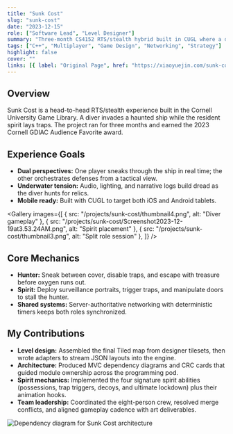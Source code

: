 ```yaml
---
title: "Sunk Cost"
slug: "sunk-cost"
date: "2023-12-15"
role: ["Software Lead", "Level Designer"]
summary: "Three-month CS4152 RTS/stealth hybrid built in CUGL where a diver and spirit duel inside a haunted ship—winner of the 2023 Cornell GDIAC Audience Favorite."
tags: ["C++", "Multiplayer", "Game Design", "Networking", "Strategy"]
highlight: false
cover: ""
links: [{ label: "Original Page", href: "https://xiaoyuejin.com/sunk-cost/" }]
---
```




## Overview

Sunk Cost is a head-to-head RTS/stealth experience built in the Cornell University Game Library. A diver invades a haunted ship while the resident spirit lays traps. The project ran for three months and earned the 2023 Cornell GDIAC Audience Favorite award.

## Experience Goals

- **Dual perspectives:** One player sneaks through the ship in real time; the other orchestrates defenses from a tactical view.
- **Underwater tension:** Audio, lighting, and narrative logs build dread as the diver hunts for relics.
- **Mobile ready:** Built with CUGL to target both iOS and Android tablets.

<Gallery
  images={[
    { src: "/projects/sunk-cost/thumbnail4.png", alt: "Diver gameplay" },
    { src: "/projects/sunk-cost/Screenshot2023-12-19at3.53.24AM.png", alt: "Spirit placement" },
    { src: "/projects/sunk-cost/thumbnail3.png", alt: "Split role session" },
  ]}
/>

## Core Mechanics

- **Hunter:** Sneak between cover, disable traps, and escape with treasure before oxygen runs out.
- **Spirit:** Deploy surveillance portraits, trigger traps, and manipulate doors to stall the hunter.
- **Shared systems:** Server-authoritative networking with deterministic timers keeps both roles synchronized.

## My Contributions

- **Level design:** Assembled the final Tiled map from designer tilesets, then wrote adapters to stream JSON layouts into the engine.
- **Architecture:** Produced MVC dependency diagrams and CRC cards that guided module ownership across the programming pod.
- **Spirit mechanics:** Implemented the four signature spirit abilities (possessions, trap triggers, decoys, and ultimate lockdown) plus their animation hooks.
- **Team leadership:** Coordinated the eight-person crew, resolved merge conflicts, and aligned gameplay cadence with art deliverables.

![Dependency diagram for Sunk Cost architecture](/projects/sunk-cost/ArchitectureSpecification-4.png)
